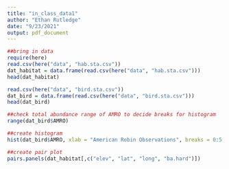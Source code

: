 ```yaml
---
title: "in_class_data1"
author: "Ethan Rutledge"
date: "9/23/2021"
output: pdf_document
---
```


```r
##bring in data
require(here)
read.csv(here("data", "hab.sta.csv"))
dat_habitat = data.frame(read.csv(here("data", "hab.sta.csv")))
head(dat_habitat)

read.csv(here("data", "bird.sta.csv"))
dat_bird = data.frame(read.csv(here("data", "bird.sta.csv")))
head(dat_bird)

```


```r
##check total abundance range of AMRO to decide breaks for histogram 
range(dat_bird$AMRO)
```

```r
##create histogram
hist(dat_bird$AMRO, xlab = "American Robin Observations", breaks = 0:5 - 0.5, main = "Abundance of American Robins")
```
```r
##create pair plot
pairs.panels(dat_habitat[,c("elev", "lat", "long", "ba.hard")])

```



